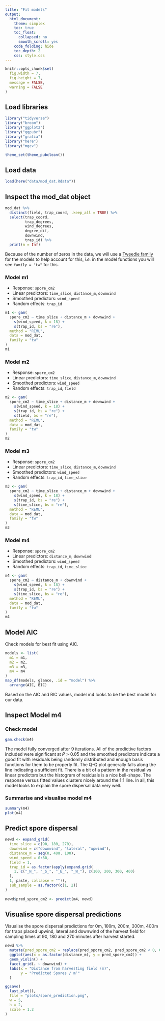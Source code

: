 ```yaml
---
title: "Fit models"
output:
  html_document:
    theme: simplex
    toc: true
    toc_float:
      collapsed: no
      smooth_scroll: yes
    code_folding: hide
    toc_depth: 2
    css: style.css
---
```


```r
knitr::opts_chunk$set(
  fig.width = 7,
  fig.height = 7,
  message = FALSE,
  warning = FALSE
)
```

## Load libraries

```r
library("tidyverse")
library("broom")
library("ggplot2")
library("ggpubr")
library("gratia")
library("here")
library("mgcv")

theme_set(theme_pubclean())
```

## Load data

```r
load(here("data/mod_dat.Rdata"))
```

## Inspect the mod_dat object

```r
mod_dat %>%
  distinct(field, trap_coord, .keep_all = TRUE) %>%
  select(trap_coord,
         trap_degrees,
         wind_degrees,
         degree_dif,
         downwind,
         trap_id) %>%
  print(n = Inf)
```

Because of the number of zeros in the data, we will use a [Tweedie family](https://en.wikipedia.org/wiki/Tweedie_distribution) for the models to help account for this, _i.e._ in the model functions you will see `family = "tw"` for this.

### Model m1

* Response: `spore_cm2`
* Linear predictors: `time_slice`, `distance_m`, `downwind`
* Smoothed predictors: `wind_speed`
* Random effects: `trap_id`

```r
m1 <- gam(
  spore_cm2 ~ time_slice + distance_m + downwind +
    s(wind_speed, k = 18) +
    s(trap_id, bs = "re"),
  method = "REML",
  data = mod_dat,
  family = "tw"
)
m1
```

### Model m2

* Response: `spore_cm2`
* Linear predictors: `time_slice`, `distance_m`, `downwind`
* Smoothed predictors: `wind_speed`
* Random effects: `trap_id`, `field`

```r
m2 <- gam(
  spore_cm2 ~ time_slice + distance_m + downwind +
    s(wind_speed, k = 18) +
    s(trap_id, bs = "re") +
    s(field, bs = "re"),
  method = "REML",
  data = mod_dat,
  family = "tw"
)
m2
```

### Model m3

* Response: `spore_cm2`
* Linear predictors: `time_slice`, `distance_m`, `downwind`
* Smoothed predictors: `wind_speed`
* Random effects: `trap_id`, `time_slice`

```r
m3 <- gam(
  spore_cm2 ~ time_slice + distance_m + downwind +
    s(wind_speed, k = 18) +
    s(trap_id, bs = "re") +
    s(time_slice, bs = "re"),
  method = "REML",
  data = mod_dat,
  family = "tw"
)
m3
```

### Model m4

* Response: `spore_cm2`
* Linear predictors: `distance_m`, `downwind`
* Smoothed predictors: `wind_speed`
* Random effects: `trap_id`, `time_slice`

```r
m4 <- gam(
  spore_cm2 ~ distance_m + downwind +
    s(wind_speed, k = 18) +
    s(trap_id, bs = "re") +
    s(time_slice, bs = "re"),
  method = "REML",
  data = mod_dat,
  family = "tw"
)
m4
```

## Model AIC

Check models for best fit using AIC.

```r
models <- list(
  m1 = m1,
  m2 = m2,
  m3 = m3,
  m4 = m4
)
map_df(models, glance, .id = "model") %>%
  arrange(AIC, BIC)
```

Based on the AIC and BIC values, model m4 looks to be the best model for our data.

## Inspect Model m4

### Check model

```r
gam.check(m4)
```

The model fully converged after 9 iterations.
All of the predictive factors included were significant at _P_ > 0.05 and the smoothed predictors indicate a good fit with residuals being randomly distributed and enough basis functions for them to be properly fit.
The Q-Q plot generally falls along the line indicating a sufficient fit.
There is a bit of a pattern in the residual vs linear predictors but the histogram of residuals is a nice bell-shape.
The response versus fitted values clusters nicely around the 1:1 line.
In all, this model looks to explain the spore dispersal data very well.

### Summarise and visualise model m4

```r
summary(m4)
plot(m4)
```

## Predict spore dispersal

```r
newd <- expand_grid(
  time_slice = c(90, 180, 270),
  downwind = c("downwind", "lateral", "upwind"),
  distance_m = seq(0, 400, 100),
  wind_speed = 0:30,
  field = 1,
  trap_id = as.factor(apply(expand.grid(
    1, c("_N_", "_S_", "_E_", "_W_"), c(100, 200, 300, 400)
  ),
  1, paste, collapse = "")),
  sub_sample = as.factor(c(1, 2))
)
  
newd$pred_spore_cm2 <- predict(m4, newd)
```

## Visualise spore dispersal predictions

Visualise the spore dispersal predictions for 0m, 100m, 200m, 300m, 400m for traps placed upwind, lateral and downwind of the harvest field for sampling times at 90, 180 and 270 minutes after harvest started.

```r
newd %>%
  mutate(pred_spore_cm2 = replace(pred_spore_cm2, pred_spore_cm2 < 0, 0)) %>%
  ggplot(aes(x = as.factor(distance_m), y = pred_spore_cm2)) +
  geom_violin() +
  facet_grid(. ~ downwind) +
  labs(x = "Distance from harvesting field (m)",
       y = "Predicted Spores / m²"
  )
```

```r
ggsave(
  last_plot(),
  file = "plots/spore_prediction.png",
  w = 5,
  h = 2,
  scale = 1.2
)
```
